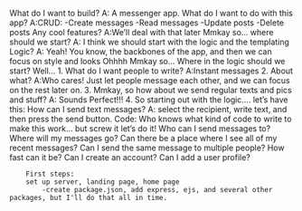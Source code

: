 What do I want to build?
A: A messenger app. 
What do I want to do with this app?
A:CRUD:
    -Create messages
    -Read messages
    -Update posts
    -Delete posts
Any cool features?
A:We'll deal with that later
Mmkay so... where should we start?
A: I think we should start with the logic and the templating
Logic?
A: Yeah! You know, the backbones of the app, and then we can focus on style and looks
Ohhhh Mmkay so... Where in the logic should we start?
Well...
    1. What do I want people to write?
    A:Instant messages
    2. About what?
    A:Who cares! Just let people message each other, and we can focus on the rest later on.
    3. Mmkay, so how about we send regular texts and pics and stuff?
    A: Sounds Perfect!!!
    4. So starting out with the logic.... let's have this:
        How can I send text messages?
            A: select the recipient, write text, and then press the send button.
                Code: Who knows what kind of code to write to make this work... but screw it let's do it!
        Who can I send messages to?
        Where will my messages go?
        Can there be a place where I see all of my recent messages?
        Can I send the same message to multiple people?
        How fast can it be?
        Can I create an account?
        Can I add a user profile?
        
        
        First steps:
        set up server, landing page, home page
            -create package.json, add express, ejs, and several other packages, but I'll do that all in time. 
             
        